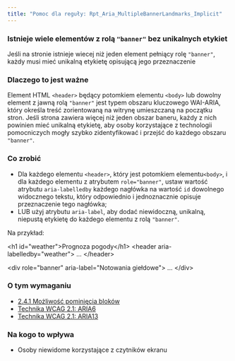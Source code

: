 ```yaml
---
title: "Pomoc dla reguły: Rpt_Aria_MultipleBannerLandmarks_Implicit"
---
```


<div className="toolHelp">
<Row>
<Column colLg={16} colMd={8} colSm={4} className="toolHead">

### Istnieje wiele elementów z rolą `"banner"` bez unikalnych etykiet

<div id="locLevel"></div>

Jeśli na stronie istnieje wiecej niż jeden element pełniący rolę `"banner"`, każdy musi mieć unikalną etykietę opisującą jego przeznaczenie

</Column>
</Row>
<Row>
<Column colLg={11} colMd={5} colSm={4} className="toolMain">

### Dlaczego to jest ważne

Element HTML `<header>` będący potomkiem elementu `<body>` lub dowolny element z jawną rolą `"banner"` jest typem obszaru kluczowego WAI-ARIA, który określa treść zorientowaną na witrynę umieszczaną na  początku stron. Jeśli strona zawiera więcej niż jeden obszar baneru, każdy z nich powinien mieć unikalną etykietę, aby osoby korzystające z technologii pomocniczych mogły szybko zidentyfikować i przejść do każdego obszaru `"banner"`.


<div id="locSnippet"></div>

### Co zrobić

* Dla każdego elementu `<header>`, który jest potomkiem elementu`<body>`, i dla każdego elementu z atrybutem `role="banner"`, ustaw wartość atrybutu `aria-labelledby` każdego nagłówka na wartość `id` dowolnego widocznego tekstu, który odpowiednio i jednoznacznie opisuje przeznaczenie tego nagłówka;
* LUB użyj atrybutu `aria-label`, aby dodać niewidoczną, unikalną, niepustą etykietę do każdego elementu z rolą `"banner"`.

Na przykład:

<CodeSnippet type="multi" light={true}>&lt;h1 id="weather"&gt;Prognoza pogody&lt;/h1&gt;
&lt;header aria-labelledby="weather"&gt;
   ...
&lt;/header&gt;
    
&lt;div role="banner" aria-label="Notowania giełdowe"&gt;
   ...
&lt;/div&gt;</CodeSnippet>

</Column>
<Column colLg={5} colMd={3} colSm={4} className="toolLeft">

### O tym wymaganiu

* [2.4.1 Możliwość pominięcia bloków](https://wcag.lepszyweb.pl/#bypass-blocks)
* [Technika WCAG 2.1: ARIA6](https://www.w3.org/WAI/WCAG21/Techniques/aria/ARIA6)
* [Technika WCAG 2.1: ARIA13](https://www.w3.org/WAI/WCAG21/Techniques/aria/ARIA13)

### Na kogo to wpływa

* Osoby niewidome korzystające z czytników ekranu

</Column>
</Row>
</div>


